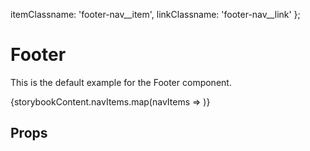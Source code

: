
  itemClassname: 'footer-nav__item',
  linkClassname: 'footer-nav__link'
};

<Meta title="Components/00-Frame/Footer" component={Footer} />

# Footer
This is the default example for the Footer component.

<Preview>
  <Story name="Example">
    <Footer>
      <SiteLogo />
      <FooterNav params={params}>
        {storybookContent.navItems.map(navItems => <NavItem key={navItems.link.id} fields={navItems} />)}
      </FooterNav>
    </Footer>
  </Story>
</Preview>

## Props
<Props of={Footer} />
